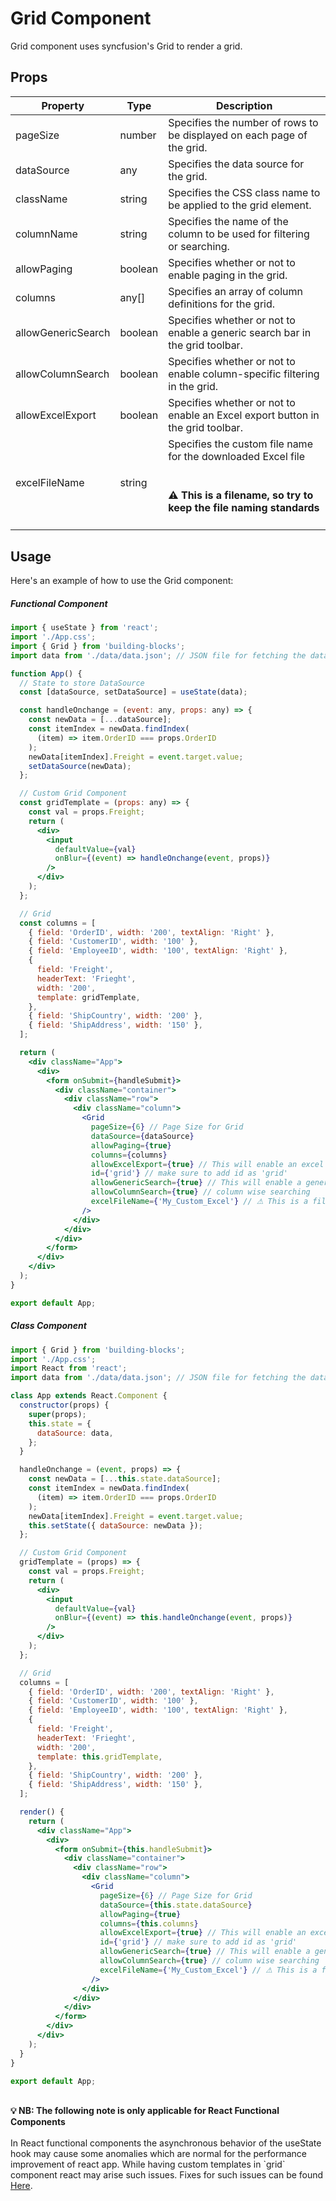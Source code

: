 # Grid Component

Grid component uses syncfusion's Grid to render a grid.

## Props

| Property           | Type    | Description                                                                                                                                        |
| ------------------ | ------- | -------------------------------------------------------------------------------------------------------------------------------------------------- |
| pageSize           | number  | Specifies the number of rows to be displayed on each page of the grid.                                                                             |
| dataSource         | any     | Specifies the data source for the grid.                                                                                                            |
| className          | string  | Specifies the CSS class name to be applied to the grid element.                                                                                    |
| columnName         | string  | Specifies the name of the column to be used for filtering or searching.                                                                            |
| allowPaging        | boolean | Specifies whether or not to enable paging in the grid.                                                                                             |
| columns            | any[]   | Specifies an array of column definitions for the grid.                                                                                             |
| allowGenericSearch | boolean | Specifies whether or not to enable a generic search bar in the grid toolbar.                                                                       |
| allowColumnSearch  | boolean | Specifies whether or not to enable column-specific filtering in the grid.                                                                          |
| allowExcelExport   | boolean | Specifies whether or not to enable an Excel export button in the grid toolbar.                                                                     |
| excelFileName      | string  | Specifies the custom file name for the downloaded Excel file <br /><br /> <h4>⚠ This is a filename, so try to keep the file naming standards </h4> |

## Usage

Here's an example of how to use the Grid component:

##### Functional Component

```jsx copy filename="App.tsx"
import { useState } from 'react';
import './App.css';
import { Grid } from 'building-blocks';
import data from './data/data.json'; // JSON file for fetching the data

function App() {
  // State to store DataSource
  const [dataSource, setDataSource] = useState(data);

  const handleOnchange = (event: any, props: any) => {
    const newData = [...dataSource];
    const itemIndex = newData.findIndex(
      (item) => item.OrderID === props.OrderID
    );
    newData[itemIndex].Freight = event.target.value;
    setDataSource(newData);
  };

  // Custom Grid Component
  const gridTemplate = (props: any) => {
    const val = props.Freight;
    return (
      <div>
        <input
          defaultValue={val}
          onBlur={(event) => handleOnchange(event, props)}
        />
      </div>
    );
  };

  // Grid
  const columns = [
    { field: 'OrderID', width: '200', textAlign: 'Right' },
    { field: 'CustomerID', width: '100' },
    { field: 'EmployeeID', width: '100', textAlign: 'Right' },
    {
      field: 'Freight',
      headerText: 'Frieght',
      width: '200',
      template: gridTemplate,
    },
    { field: 'ShipCountry', width: '200' },
    { field: 'ShipAddress', width: '150' },
  ];

  return (
    <div className="App">
      <div>
        <form onSubmit={handleSubmit}>
          <div className="container">
            <div className="row">
              <div className="column">
                <Grid
                  pageSize={6} // Page Size for Grid
                  dataSource={dataSource}
                  allowPaging={true}
                  columns={columns}
                  allowExcelExport={true} // This will enable an excel export option
                  id={'grid'} // make sure to add id as 'grid'
                  allowGenericSearch={true} // This will enable a generic serach
                  allowColumnSearch={true} // column wise searching
                  excelFileName={'My_Custom_Excel'} // ⚠ This is a filename, so try to keep the file naming standards
                />
              </div>
            </div>
          </div>
        </form>
      </div>
    </div>
  );
}

export default App;
```

##### Class Component

```jsx copy filename="App.tsx"
import { Grid } from 'building-blocks';
import './App.css';
import React from 'react';
import data from './data/data.json'; // JSON file for fetching the data

class App extends React.Component {
  constructor(props) {
    super(props);
    this.state = {
      dataSource: data,
    };
  }

  handleOnchange = (event, props) => {
    const newData = [...this.state.dataSource];
    const itemIndex = newData.findIndex(
      (item) => item.OrderID === props.OrderID
    );
    newData[itemIndex].Freight = event.target.value;
    this.setState({ dataSource: newData });
  };

  // Custom Grid Component
  gridTemplate = (props) => {
    const val = props.Freight;
    return (
      <div>
        <input
          defaultValue={val}
          onBlur={(event) => this.handleOnchange(event, props)}
        />
      </div>
    );
  };

  // Grid
  columns = [
    { field: 'OrderID', width: '200', textAlign: 'Right' },
    { field: 'CustomerID', width: '100' },
    { field: 'EmployeeID', width: '100', textAlign: 'Right' },
    {
      field: 'Freight',
      headerText: 'Frieght',
      width: '200',
      template: this.gridTemplate,
    },
    { field: 'ShipCountry', width: '200' },
    { field: 'ShipAddress', width: '150' },
  ];

  render() {
    return (
      <div className="App">
        <div>
          <form onSubmit={this.handleSubmit}>
            <div className="container">
              <div className="row">
                <div className="column">
                  <Grid
                    pageSize={6} // Page Size for Grid
                    dataSource={this.state.dataSource}
                    allowPaging={true}
                    columns={this.columns}
                    allowExcelExport={true} // This will enable an excel export option
                    id={'grid'} // make sure to add id as 'grid'
                    allowGenericSearch={true} // This will enable a generic serach
                    allowColumnSearch={true} // column wise searching
                    excelFileName={'My_Custom_Excel'} // ⚠ This is a filename, so try to keep the file naming standards
                  />
                </div>
              </div>
            </div>
          </form>
        </div>
      </div>
    );
  }
}

export default App;
```
<br />
 
<div className={styles.warningCard}><b><span>💡 NB: </span>The following note is only applicable for React Functional Components</b><br /><br />
In React functional components the asynchronous behavior of the useState hook may cause some anomalies which are normal for the performance improvement of react app.  While having custom templates in `grid` component react may arise such issues. Fixes for such issues can be found <Link href="https://github.com/ananduremanan/gbs-fwk-docs-next/issues"><u>Here</u></Link>.</div>
